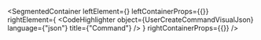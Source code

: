 
<SegmentedContainer
  leftElement={<UserCreateCommandDesc />}
  leftContainerProps={{}}
  rightElement={
    <CodeHighlighter
      object={UserCreateCommandVisualJson}
      language={"json"}
      title={"Command"}
    />
  }
  rightContainerProps={{}}
/>

